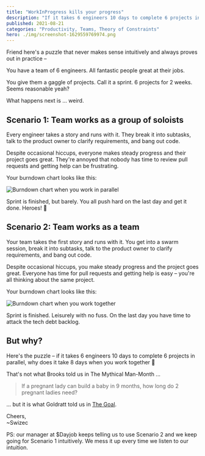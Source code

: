 ```yaml
---
title: "WorkInProgress kills your progress"
description: "If it takes 6 engineers 10 days to complete 6 projects in parallel, why does it take 8 days when you work together 🤨"
published: 2021-08-21
categories: "Productivity, Teams, Theory of Constraints"
hero: ./img/screenshot-1629559769974.png
---
```


Friend here's a puzzle that never makes sense intuitively and always proves out in practice –

You have a team of 6 engineers. All fantastic people great at their jobs.

You give them a gaggle of projects. Call it a sprint. 6 projects for 2 weeks. Seems reasonable yeah?

What happens next is ... weird.

## Scenario 1: Team works as a group of soloists

Every engineer takes a story and runs with it. They break it into subtasks, talk to the product owner to clarify requirements, and bang out code.

Despite occasional hiccups, everyone makes steady progress and their project goes great. They're annoyed that nobody has time to review pull requests and getting help can be frustrating.

Your burndown chart looks like this:

![Burndown chart when you work in parallel](./img/Burndown-chart-when-you-work-in-parallel4fg3bi.png)

Sprint is finished, but barely. You all push hard on the last day and get it done. Heroes! 💪

## Scenario 2: Team works as a team

Your team takes the first story and runs with it. You get into a swarm session, break it into subtasks, talk to the product owner to clarify requirements, and bang out code.

Despite occasional hiccups, you make steady progress and the project goes great. Everyone has time for pull requests and getting help is easy – you're all thinking about the same project.

Your burndown chart looks like this:

![Burndown chart when you work together](./img/Burndown-chart-when-you-work-together3g3f25.png)

Sprint is finished. Leisurely with no fuss. On the last day you have time to attack the tech debt backlog.

## But why?

Here's the puzzle – if it takes 6 engineers 10 days to complete 6 projects in parallel, why does it take 8 days when you work together 🤨

That's not what Brooks told us in The Mythical Man-Month ...

> If a pregnant lady can build a baby in 9 months, how long do 2 pregnant ladies need?

... but it is what Goldratt told us in [The Goal](https://swizec.com/blog/build-better-software-with-the-theory-of-constraints/).

Cheers,<br/>
~Swizec

PS: our manager at $Dayjob keeps telling us to use Scenario 2 and we keep going for Scenario 1 intuitively. We mess it up every time we listen to our intuition.
